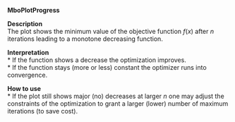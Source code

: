 **MboPlotProgress**

**Description**    
 The plot shows the minimum value of the objective function $f(x)$ after $n$ iterations leading to a monotone decreasing function.


**Interpretation**   
  * If the function shows a decrease the optimization improves.  
  * If the function stays (more or less) constant the optimizer runs into convergence.  

**How to use**  
  * If the plot still shows major (no) decreases at larger $n$ one may adjust the constraints of the optimization to grant a larger (lower) number of maximum iterations (to save cost).


  

